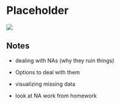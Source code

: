 # Placeholder {#placeholder}

![](images/banners/banner_placeholder_missing_data.png)

## Notes

- dealing with NAs (why they ruin things)
- Options to deal with them
- visualizing missing data

- look at NA work from homework








